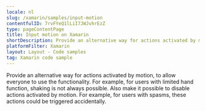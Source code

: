 ```yaml
---
locale: nl
slug: /xamarin/samples/input-motion
contentfulID: 7rvFYeQ1lLiI7JWJvhrEzZ
type: pageContentPage
title: Input motion on Xamarin
shortDescription: Provide an alternative way for actions activated by motion, to allow everyone to use the functionality.
platformFilter: Xamarin
layout: Layout - Code samples
tag: Xamarin code sample
---
```


Provide an alternative way for actions activated by motion, to allow everyone to use the functionality. For example, for users with limited hand function, shaking is not always possible. Also make it possible to disable actions activated by motion. For example, for users with spasms, these actions could be triggered accidentally.

<CodeSample id="input-motion" locale="nl" platform="xamarin"/>